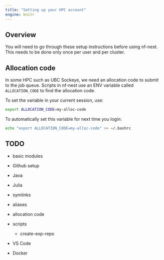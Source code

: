 ```yaml
---
title: "Setting up your HPC account"
engine: knitr
---
```


## Overview

You will need to go through these setup instructions before using nf-nest. 
This needs to be done only once per user and per cluster.  


## Allocation code 

In some HPC such as UBC Sockeye, we need an allocation code to 
submit to the job queue. 
Scripts in nf-nest use an ENV variable called `ALLOCATION_CODE` to 
find the allocation code. 

To set the variable in your current session, use:

```bash
export ALLOCATION_CODE=my-alloc-code
```

To automatically set this variable for next time you login:

```bash
echo "export ALLOCATION_CODE=my-alloc-code" >> ~/.bashrc
```


## TODO

- basic modules

- Github setup

- Java

- Julia

- symlinks

- aliases

- allocation code 

- scripts
    - create-exp-repo

- VS Code

- Docker